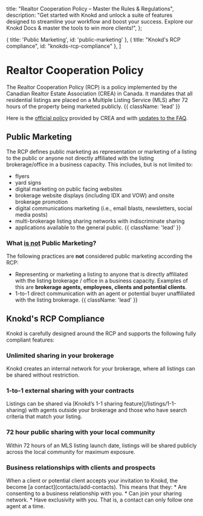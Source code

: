 
<meta name="og:title" content="Understanding the Realtor Cooperation Policy (RCP)" />
<meta name="og:description" content="Master the ins and outs of the Realtor Cooperation Policy (RCP) with Knokd Docs. Explore compliant sharing & leverage Knokd's features to gain a competitive edge." />

  title: "Realtor Cooperation Policy – Master the Rules & Regulations",
  description: "Get started with Knokd and unlock a suite of features designed to streamline your workflow and boost your success. Explore our Knokd Docs & master the tools to win more clients!",
};


  { title: 'Public Marketing', id: 'public-marketing' },
  { title: "Knokd's RCP compliance", id: "knokds-rcp-compliance" },
]

<HeroPattern />

# Realtor Cooperation Policy

The Realtor Cooperation Policy (RCP) is a policy implemented by the Canadian Realtor Estate Association (CREA) in Canada. It mandates that all residential listings are placed on a Multiple Listing Service (MLS) after 72 hours of the property being marketed publicly. {{ className: 'lead' }}

Here is the [official policy](https://member.crea.ca/wp-content/uploads/2023/03/REALTORR-Cooperation-Policy-March-2023.pdf) provided by CREA and with [updates to the FAQ](https://news2me.crea.ca/new-realtor-cooperation-policy-faqs-available).

## Public Marketing

The RCP defines public marketing as representation or marketing of a listing to the public or
anyone not directly affiliated with the listing brokerage/office in a business capacity. This includes, but is not limited to:
* flyers
* yard signs
* digital marketing on public facing websites
* brokerage website displays (including IDX and VOW) and onsite brokerage promotion
* digital communications marketing (i.e., email blasts, newsletters, social media posts)
* multi-brokerage listing sharing networks with indiscriminate sharing
* applications available to the general public. {{ className: 'lead' }}

### What <ins>is not</ins> Public Marketing?

The following practices are **not** considered public marketing according the RCP:

* Representing or marketing a listing to anyone that is directly affiliated with the listing brokerage / office in a business capacity. Examples of this are **brokerage agents, employees, clients and potential clients**.
* 1-to-1 direct communication with an agent or potential buyer unaffiliated with the listing brokerage. {{ className: 'lead' }}

## Knokd's RCP Compliance

Knokd is carefully designed around the RCP and supports the following fully compliant features:

<h3 className="flex gap-2 items-center">
  <StoreIcon className="h-8 w-8 fill-indigo-500/20 stroke-indigo-500 transition-colors group-hover/button:stroke-indigo-400" />
  <span>Unlimited sharing in your brokerage</span>
</h3>
Knokd creates an internal network for your brokerage, where all listings can be shared without restriction.

<h3 className="flex gap-2 items-center">
  <ShareIcon className="h-8 w-8 fill-indigo-500/20 stroke-indigo-500 transition-colors group-hover/button:stroke-indigo-400" />
  <span>1-to-1 external sharing with your contracts</span>
</h3>
Listings can be shared via [Knokd’s 1-1 sharing feature](/listings/1-1-sharing) with agents outside your brokerage and those who have search criteria that match your listing.

<h3 className="flex gap-2 items-center">
  <ClockIcon className="h-8 w-8 fill-indigo-500/20 stroke-indigo-500 transition-colors group-hover/button:stroke-indigo-400" />
  72 hour public sharing with your local community
</h3>
Within 72 hours of an MLS listing launch date, listings will be shared publicly across the local community for maximum exposure.

<h3 className="flex gap-2 items-center">
  <UserIcon className="h-8 w-8 fill-indigo-500/20 stroke-indigo-500 transition-colors group-hover/button:stroke-indigo-400" />
  Business relationships with clients and prospects
</h3>
When a client or potential client accepts your invitation to Knokd, the become [a contact](contacts/add-contacts). This means that they:
* Are consenting to a business relationship with you.
* Can join your sharing network.
* Have exclusivity with you. That is, a contact can only follow one agent at a time.
